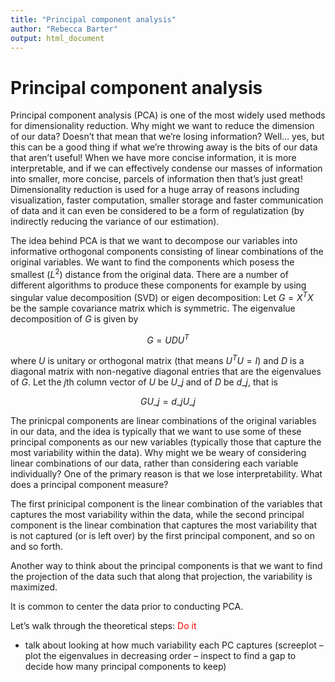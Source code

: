 ```yaml
---
title: "Principal component analysis"
author: "Rebecca Barter"
output: html_document
---
```


# Principal component analysis

Principal component analysis (PCA) is one of the most widely used methods for dimensionality reduction. Why might we want to reduce the dimension of our data? Doesn't that mean that we're losing information? Well... yes, but this can be a good thing if what we're throwing away is the bits of our data that aren't useful! When we have more concise information, it is more interpretable, and if we can effectively condense our masses of information into smaller, more concise, parcels of information then that's just great! Dimensionality reduction is used for a huge array of reasons including visualization, faster computation, smaller storage and faster communication of data and it can even be considered to be a form of regulatization (by indirectly reducing the variance of our estimation).

The idea behind PCA is that we want to decompose our variables into informative orthogonal components consisting of linear combinations of the original variables. We want to find the components which posess the smallest ($L^2$) distance from the original data. There are a number of different algorithms to produce these components for example by using singular value decomposition (SVD) or eigen decomposition: Let $G = X^TX$ be the sample covariance matrix which is symmetric. The eigenvalue decomposition of $G$ is given by

$$G = UDU^T$$

where $U$ is unitary or orthogonal matrix (that means $U^TU = I$) and $D$ is a diagonal matrix with non-negative diagonal entries that are the eigenvalues of $G$. Let the $j$th column vector of $U$ be $U\_j$ and of $D$ be $d\_j$, that is

$$GU\_j = d\_j U\_j$$

The prinicpal components are linear combinations of the original variables in our data, and the idea is typically that we want to use some of these principal components as our new variables (typically those that capture the most variability within the data). Why might we be weary of considering linear combinations of our data, rather than considering each variable individually? One of the primary reason is that we lose interpretability. What does a principal component measure? 

The first prinicipal component is the linear combination of the variables that captures the most variability within the data, while the second principal component is the linear combination that captures the most variability that is not captured (or is left over) by the first principal component, and so on and so forth. 

Another way to think about the principal components is that we want to find the projection of the data such that along that projection, the variability is maximized. 

It is common to center the data prior to conducting PCA. 

Let's walk through the theoretical steps: <FONT COLOR="red"> Do it</FONT>



* talk about looking at how much variability each PC captures (screeplot -- plot the eigenvalues in decreasing order -- inspect to find a gap to decide how many principal components to keep)



